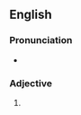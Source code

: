 ==English==

===Pronunciation===
* {{rhymes|ɜː(ɹ)ti}}

===Adjective===
{{en-adj|purtier|purtiest}}

# {{context|informal|lang=en}} {{eye dialect of|pretty}}